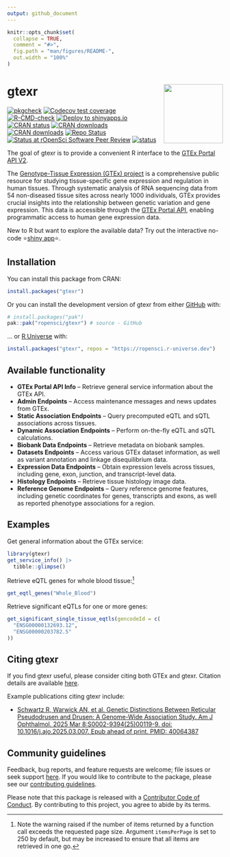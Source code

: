 ```yaml
---
output: github_document
---
```


<!-- README.md is generated from README.Rmd. Please edit that file -->

```r
knitr::opts_chunk$set(
  collapse = TRUE,
  comment = "#>",
  fig.path = "man/figures/README-",
  out.width = "100%"
)
```

# gtexr <a href="https://docs.ropensci.org/gtexr/"><img src="man/figures/logo.png" align="right" height="138"/></a>

<!-- badges: start -->

[![pkgcheck](https://github.com/ropensci/gtexr/actions/workflows/pkgcheck.yaml/badge.svg)](https://github.com/ropensci/gtexr/actions/workflows/pkgcheck.yaml)
[![Codecov test coverage](https://codecov.io/gh/ropensci/gtexr/branch/main/graph/badge.svg)](https://app.codecov.io/gh/ropensci/gtexr?branch=main) [![R-CMD-check](https://github.com/ropensci/gtexr/actions/workflows/R-CMD-check.yaml/badge.svg)](https://github.com/ropensci/gtexr/actions/workflows/R-CMD-check.yaml) [![Deploy to shinyapps.io](https://github.com/ropensci/gtexr/actions/workflows/shinyapps-deploy.yaml/badge.svg)](https://github.com/ropensci/gtexr/actions/workflows/shinyapps-deploy.yaml) [![CRAN status](https://www.r-pkg.org/badges/version/gtexr)](https://CRAN.R-project.org/package=gtexr) [![CRAN downloads](https://cranlogs.r-pkg.org/badges/gtexr)](https://CRAN.R-project.org/package=gtexr) [![CRAN downloads](https://cranlogs.r-pkg.org/badges/grand-total/gtexr)](https://CRAN.R-project.org/package=gtexr) [![Repo Status](https://www.repostatus.org/badges/latest/active.svg)](https://www.repostatus.org/#active) [![Status at rOpenSci Software Peer Review](https://badges.ropensci.org/684_status.svg)](https://github.com/ropensci/software-review/issues/684) [![status](https://joss.theoj.org/papers/cacfc67c0fd0bd3ff269e68ef8ad795c/status.svg)](https://joss.theoj.org/papers/cacfc67c0fd0bd3ff269e68ef8ad795c)

<!-- badges: end -->

The goal of gtexr is to provide a convenient R interface to the [GTEx Portal API V2](https://gtexportal.org/api/v2/redoc#tag/GTEx-Portal-API-Info). 

The [Genotype-Tissue Expression (GTEx) project](https://www.gtexportal.org/home/) is a comprehensive public resource for studying tissue-specific gene expression and regulation in human tissues. Through systematic analysis of RNA sequencing data from 54 non-diseased tissue sites across nearly 1000 individuals, GTEx provides crucial insights into the relationship between genetic variation and gene expression. This data is accessible through the [GTEx Portal API](https://gtexportal.org/api/v2/redoc#tag/GTEx-Portal-API-Info), enabling programmatic access to human gene expression data.

New to R but want to explore the available data? Try out the interactive no-code ⭐[shiny app](https://7hocgq-rmgpanw.shinyapps.io/gtexr/)⭐.

## Installation

You can install this package from CRAN:

``` r
install.packages("gtexr")
```

Or you can install the development version of gtexr from either [GitHub](https://github.com/ropensci/gtexr) with:

``` r
# install.packages("pak")
pak::pak("ropensci/gtexr") # source - GitHub
```

... or [R Universe](https://ropensci.r-universe.dev/builds) with:

``` r
install.packages("gtexr", repos = "https://ropensci.r-universe.dev")
```

## Available functionality

- **GTEx Portal API Info** – Retrieve general service information about the GTEx API.  
- **Admin Endpoints** – Access maintenance messages and news updates from GTEx.  
- **Static Association Endpoints** – Query precomputed eQTL and sQTL associations across tissues.  
- **Dynamic Association Endpoints** – Perform on-the-fly eQTL and sQTL calculations.  
- **Biobank Data Endpoints** – Retrieve metadata on biobank samples.
- **Datasets Endpoints** – Access various GTEx dataset information, as well as variant annotation and linkage disequilibrium data.
- **Expression Data Endpoints** – Obtain expression levels across tissues, including gene, exon, junction, and transcript-level data.  
- **Histology Endpoints** – Retrieve tissue histology image data.  
- **Reference Genome Endpoints** – Query reference genome features, including genetic coordinates for genes, transcripts and exons, as well as reported phenotype associations for a region.  

## Examples

Get general information about the GTEx service:

```r
library(gtexr)
get_service_info() |>
  tibble::glimpse()
```

Retrieve eQTL genes for whole blood tissue:[^1]

[^1]: Note the warning raised if the number of items returned by a function call exceeds the requested page size. Argument `itemsPerPage` is set to 250 by default, but may be increased to ensure that all items are retrieved in one go.

```r
get_eqtl_genes("Whole_Blood")
```

Retrieve significant eQTLs for one or more genes:

```r
get_significant_single_tissue_eqtls(gencodeId = c(
  "ENSG00000132693.12",
  "ENSG00000203782.5"
))
```

## Citing gtexr

If you find gtexr useful, please consider citing both GTEx and gtexr. Citation details are available [here](https://docs.ropensci.org/gtexr/authors.html#citation).

Example publications citing gtexr include:

- [Schwartz R, Warwick AN, et al. Genetic Distinctions Between Reticular Pseudodrusen and Drusen: A Genome-Wide Association Study. Am J Ophthalmol. 2025 Mar 8:S0002-9394(25)00119-9. doi: 10.1016/j.ajo.2025.03.007. Epub ahead of print. PMID: 40064387](https://pubmed.ncbi.nlm.nih.gov/40064387/)

## Community guidelines

Feedback, bug reports, and feature requests are welcome; file issues or seek support [here](https://github.com/ropensci/gtexr/issues). If you would like to contribute to the package, please see our [contributing guidelines](https://docs.ropensci.org/gtexr/CONTRIBUTING.html).
  
Please note that this package is released with a [Contributor Code of Conduct](https://ropensci.org/code-of-conduct/). By contributing to this project, you agree to abide by its terms.

